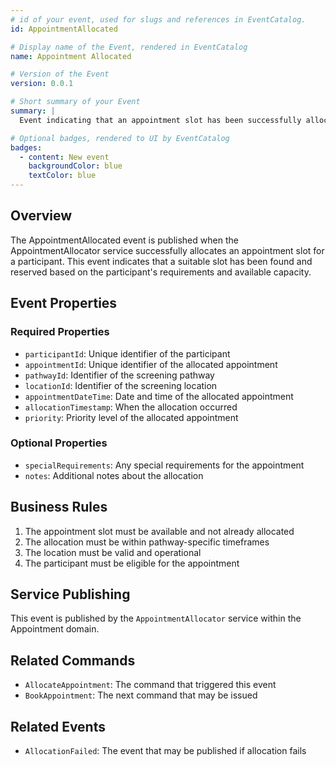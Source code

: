 ```yaml
---
# id of your event, used for slugs and references in EventCatalog.
id: AppointmentAllocated

# Display name of the Event, rendered in EventCatalog
name: Appointment Allocated

# Version of the Event
version: 0.0.1

# Short summary of your Event
summary: |
  Event indicating that an appointment slot has been successfully allocated for a participant.

# Optional badges, rendered to UI by EventCatalog
badges:
  - content: New event
    backgroundColor: blue
    textColor: blue
---
```


## Overview

The AppointmentAllocated event is published when the AppointmentAllocator service successfully allocates an appointment slot for a participant. This event indicates that a suitable slot has been found and reserved based on the participant's requirements and available capacity.

## Event Properties

### Required Properties

- `participantId`: Unique identifier of the participant
- `appointmentId`: Unique identifier of the allocated appointment
- `pathwayId`: Identifier of the screening pathway
- `locationId`: Identifier of the screening location
- `appointmentDateTime`: Date and time of the allocated appointment
- `allocationTimestamp`: When the allocation occurred
- `priority`: Priority level of the allocated appointment

### Optional Properties

- `specialRequirements`: Any special requirements for the appointment
- `notes`: Additional notes about the allocation

## Business Rules

1. The appointment slot must be available and not already allocated
2. The allocation must be within pathway-specific timeframes
3. The location must be valid and operational
4. The participant must be eligible for the appointment

## Service Publishing

This event is published by the `AppointmentAllocator` service within the Appointment domain.

## Related Commands

- `AllocateAppointment`: The command that triggered this event
- `BookAppointment`: The next command that may be issued

## Related Events

- `AllocationFailed`: The event that may be published if allocation fails

<NodeGraph />

<Schema />
